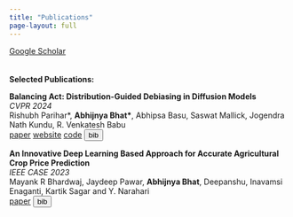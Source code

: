 ```yaml
---
title: "Publications"
page-layout: full
---
```


<style>
  .citation {
    display: none;
  }
  .show-citation {
    display: block;
  }
</style>

<script>
  function toggleCitation(id) {
    var citationDiv = document.getElementById("citation-" + id);
    citationDiv.classList.toggle("show-citation");
  }
</script>

[Google Scholar](https://scholar.google.com/citations?user=hDY-fTkAAAAJ&hl=en)\
\
\
**Selected Publications:**  \

**Balancing Act: Distribution-Guided Debiasing in Diffusion Models** \
_CVPR 2024_ \
Rishubh Parihar\*, **Abhijnya Bhat\***, Abhipsa Basu, Saswat Mallick, Jogendra Nath Kundu,  R. Venkatesh Babu \
<a href="https://arxiv.org/abs/2402.18206" type="button" class="btn btn-outline-primary btn-sm">paper</a>
<a href="https://ab-34.github.io/balancing_act/" type="button" class="btn btn-outline-primary btn-sm">website</a>
<a href="https://github.com/rishubhpar/debiasing_gen_models" type="button" class="btn btn-outline-primary btn-sm">code</a>
<button onclick="toggleCitation('balance')" class="btn btn-outline-primary btn-sm">bib</button>

<div id="citation-balance" class="citation">
  ```bib
  @inproceedings{parihar2024balancing,
  title={Balancing Act: Distribution-Guided Debiasing in Diffusion Models},
  author={Parihar, Rishubh and Bhat, Abhijnya and Basu, Abhipsa and Mallick, Saswat and Kundu, Jogendra Nath and Babu, R Venkatesh},
  booktitle={Proceedings of the IEEE/CVF Conference on Computer Vision and Pattern Recognition},
  pages={6668--6678},
  year={2024}
}
  ```
</div>


**An Innovative Deep Learning Based Approach for Accurate Agricultural Crop Price Prediction** \
_IEEE CASE 2023_ \
Mayank R Bhardwaj, Jaydeep Pawar, **Abhijnya Bhat**, Deepanshu, Inavamsi Enaganti, Kartik Sagar and Y. Narahari \
<a href="https://arxiv.org/pdf/2304.09761" type="button" class="btn btn-outline-primary btn-sm">paper</a>
<button onclick="toggleCitation('prepare')" class="btn btn-outline-primary btn-sm">bib</button>

<div id="citation-prepare" class="citation">
  ```bib
  @inproceedings{bhardwaj2023innovative,
  title={An Innovative Deep Learning Based Approach for Accurate Agricultural Crop Price Prediction},
  author={Bhardwaj, Mayank Ratan and Pawar, Jaydeep and Bhat, Abhijnya and Enaganti, Inavamsi and Sagar, Kartik and Narahari, Y and others},
  booktitle={2023 IEEE 19th International Conference on Automation Science and Engineering (CASE)},
  pages={1--7},
  year={2023},
  organization={IEEE}
}
  ```
</div>
